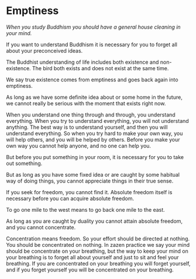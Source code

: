 # Emptiness

_When you study Buddhism you should have a general house cleaning in your mind._

If you want to understand Buddhism it is necessary for you to forget all about your preconceived ideas.

The Buddhist understanding of life includes both existence and non-existence. The bird both exists and does not exist at the same time.

We say true existence comes from emptiness and goes back again into emptiness.

As long as we have some definite idea about or some home in the future, we cannot really be serious with the moment that exists right now.

When you understand one thing through and through, you understand everything. When you try to understand everything, you will not understand anything. The best way is to understand yourself, and then you will understand everything. So when you try hard to make your own way, you will help others, and you will be helped by others. Before you make your own way you cannot help anyone, and no one can help you.

But before you put something in your room, it is necessary for you to take out something.

But as long as you have some fixed idea or are caught by some habitual way of doing things, you cannot appreciate things in their true sense.

If you seek for freedom, you cannot find it. Absolute freedom itself is necessary before you can acquire absolute freedom.

To go one mile to the west means to go back one mile to the east.

As long as you are caught by duality you cannot attain absolute freedom, and you cannot concentrate.

Concentration means freedom. So your effort should be directed at nothing. You should be concentrated on nothing. In zazen practice we say your mind should be concentrate on your breathing, but the way to keep your mind on your breathing is to forget all about yourself and just to sit and feel your breathing. If you are concentrated on your breathing you will forget yourself, and if you forget yourself you will be concentrated on your breathing.
